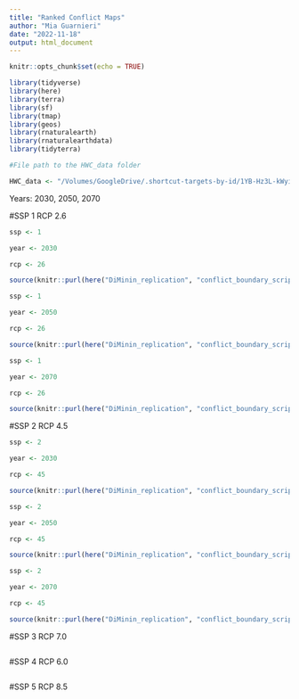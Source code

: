 ```yaml
---
title: "Ranked Conflict Maps"
author: "Mia Guarnieri"
date: "2022-11-18"
output: html_document
---
```


```r
knitr::opts_chunk$set(echo = TRUE)

library(tidyverse)
library(here)
library(terra)
library(sf)
library(tmap)
library(geos)
library(rnaturalearth)
library(rnaturalearthdata)
library(tidyterra)

#File path to the HWC_data folder

HWC_data <- "/Volumes/GoogleDrive/.shortcut-targets-by-id/1YB-Hz3L-kWyiZMg2UM89GQkvqXyZUW1H/HWC_data"
```

Years: 2030, 2050, 2070

#SSP 1 RCP 2.6

```r
ssp <- 1

year <- 2030

rcp <- 26

source(knitr::purl(here("DiMinin_replication", "conflict_boundary_script.rmd"), quiet = TRUE))
```

```r
ssp <- 1

year <- 2050

rcp <- 26

source(knitr::purl(here("DiMinin_replication", "conflict_boundary_script.rmd"), quiet = TRUE))
```

```r
ssp <- 1

year <- 2070

rcp <- 26

source(knitr::purl(here("DiMinin_replication", "conflict_boundary_script.rmd"), quiet = TRUE))
```

#SSP 2 RCP 4.5

```r
ssp <- 2

year <- 2030

rcp <- 45

source(knitr::purl(here("DiMinin_replication", "conflict_boundary_script.rmd"), quiet = TRUE))
```

```r
ssp <- 2

year <- 2050

rcp <- 45

source(knitr::purl(here("DiMinin_replication", "conflict_boundary_script.rmd"), quiet = TRUE))
```


```r
ssp <- 2

year <- 2070

rcp <- 45

source(knitr::purl(here("DiMinin_replication", "conflict_boundary_script.rmd"), quiet = TRUE))
```


#SSP 3 RCP 7.0 

```r

```

#SSP 4 RCP 6.0 

```r

```

#SSP 5 RCP 8.5

```r

```

